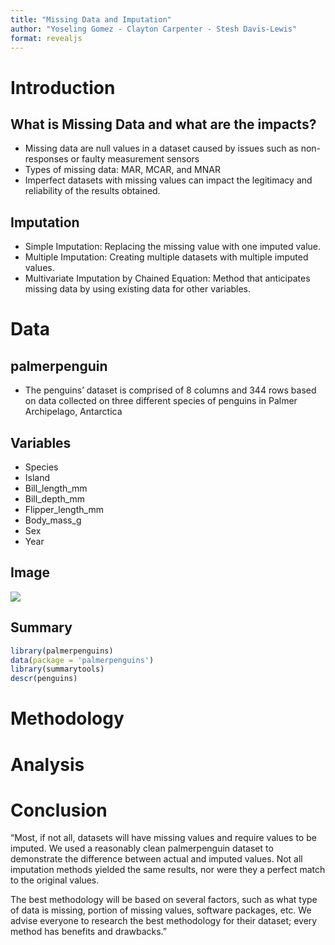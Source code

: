 ```yaml
---
title: "Missing Data and Imputation"
author: "Yoseling Gomez - Clayton Carpenter - Stesh Davis-Lewis"
format: revealjs
---
```


# Introduction

## What is Missing Data and what are the impacts?

- Missing data are null values in a dataset caused by issues such as non-responses or faulty measurement sensors
-   Types of missing data: MAR, MCAR, and MNAR
-   Imperfect datasets with missing values can impact the legitimacy and reliability of the results obtained.

## Imputation

-   Simple Imputation: Replacing the missing value with one imputed value.
-   Multiple Imputation: Creating multiple datasets with multiple imputed values.
-   Multivariate Imputation by Chained Equation: Method that anticipates missing data by using existing data for other variables.

# Data

## palmerpenguin

-   The penguins' dataset is comprised of 8 columns and 344 rows based on data collected on three different species of penguins in Palmer Archipelago, Antarctica

## Variables

-   Species
-   Island
-   Bill_length_mm
-   Bill_depth_mm
-   Flipper_length_mm
-   Body_mass_g
-   Sex
-   Year

## Image

![](/imgs/culmen_depth.png)

## Summary

```r
library(palmerpenguins)
data(package = 'palmerpenguins')
library(summarytools)
descr(penguins)
```

# Methodology

# Analysis

# Conclusion

"Most, if not all, datasets will have missing values and require values to be imputed. We used a reasonably clean palmerpenguin dataset to demonstrate the difference between actual and imputed values. Not all imputation methods yielded the same results, nor were they a perfect match to the original values. 

The best methodology will be based on several factors, such as what type of data is missing, portion of missing values, software packages, etc. We advise everyone to research the best methodology for their dataset; every method has benefits and drawbacks."
